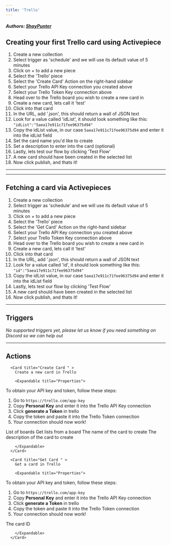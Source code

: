 ```yaml
---
title: 'Trello'
---
```


##### Authors: [ShayPunter](https://github.com/ShayPunter)


## Creating your first Trello card using Activepiece

1. Create a new collection
2. Select trigger as 'schedule' and we will use its default value of 5 minutes
3. Click on + to add a new piece
4. Select the 'Trello' piece
5. Select the 'Create Card' Action on the right-hand sidebar
6. Select your Trello API Key connection you created above
7. Select your Trello Token Key connection above
8. Head over to the Trello board you wish to create a new card in
9. Create a new card, lets call it 'test'
10. Click into that card
11. In the URL, add '.json', this should return a wall of JSON text
12. Look for a value called 'idList', it should look something like this: `"idList":"5aea17e911c71fee96375d94"`
13. Copy the idList value, in our case `5aea17e911c71fee96375d94` and enter it into the idList field
14. Set the card name you'd like to create
15. Set a description to enter into the card (optional)
16. Lastly, lets test our flow by clicking 'Test Flow'
17. A new card should have been created in the selected list
18. Now click publish, and thats it!

---
    
---

## Fetching a card via Activepieces

1. Create a new collection
2. Select trigger as 'schedule' and we will use its default value of 5 minutes
3. Click on + to add a new piece
4. Select the 'Trello' piece
5. Select the 'Get Card' Action on the right-hand sidebar
6. Select your Trello API Key connection you created above
7. Select your Trello Token Key connection above
8. Head over to the Trello board you wish to create a new card in
9. Create a new card, lets call it 'test'
10. Click into that card
11. In the URL, add '.json', this should return a wall of JSON text
12. Look for a value called 'id', it should look something like this: `"id":"5aea17e911c71fee96375d94"`
13. Copy the idList value, in our case `5aea17e911c71fee96375d94` and enter it into the idList field
14. Lastly, lets test our flow by clicking 'Test Flow'
15. A new card should have been created in the selected list
16. Now click publish, and thats it!

---

## Triggers

*No supported triggers yet, please let us know if you need something on Discord so we can help out* 


---

## Actions


      <Card title="Create Card " >
        Create a new card in Trello

        <Expandable title="Properties">
          
<ResponseField name="Trello Connection" required type="Basic_auth">

To obtain your API key and token, follow these steps:

1. Go to `https://trello.com/app-key`
2. Copy **Personal Key** and enter it into the Trello API Key connection
3. Click **generate a Token** in trello
4. Copy the token and paste it into the Trello Token connection
5. Your connection should now work!

</ResponseField>
            
<ResponseField name="Boards" required type="Dropdown">
List of boards
</ResponseField>
            
<ResponseField name="Lists" required type="Dropdown">
Get lists from a board
</ResponseField>
            
<ResponseField name="Task Name" required type="Short_text">
The name of the card to create
</ResponseField>
            
<ResponseField name="Task Description"  type="Long_text">
The description of the card to create
</ResponseField>
              
        </Expandable>
      </Card>
  
      <Card title="Get Card " >
        Get a card in Trello

        <Expandable title="Properties">
          
<ResponseField name="Trello Connection" required type="Basic_auth">

To obtain your API key and token, follow these steps:

1. Go to `https://trello.com/app-key`
2. Copy **Personal Key** and enter it into the Trello API Key connection
3. Click **generate a Token** in trello
4. Copy the token and paste it into the Trello Token connection
5. Your connection should now work!

</ResponseField>
            
<ResponseField name="Card ID" required type="Short_text">
The card ID
</ResponseField>
              
        </Expandable>
      </Card>
  
